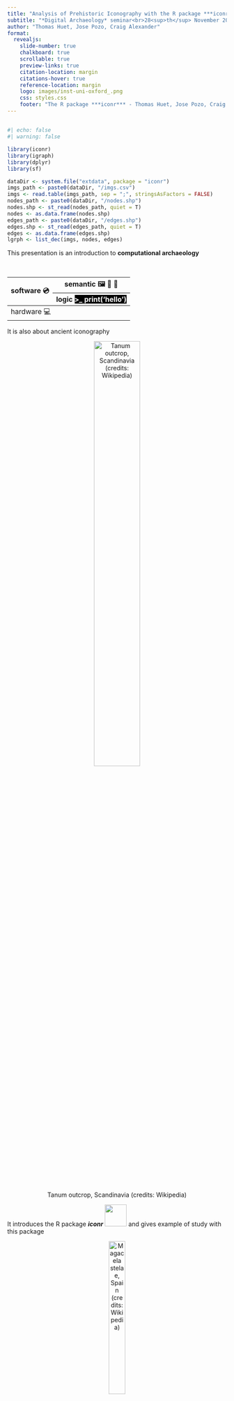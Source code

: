 ```yaml
---
title: "Analysis of Prehistoric Iconography with the R package ***iconr***"
subtitle: "*Digital Archaeology* seminar<br>28<sup>th</sup> November 2022, University of Durham"
author: "Thomas Huet, Jose Pozo, Craig Alexander"
format:
  revealjs: 
    slide-number: true
    chalkboard: true
    scrollable: true
    preview-links: true
    citation-location: margin
    citations-hover: true
    reference-location: margin
    logo: images/inst-uni-oxford_.png
    css: styles.css
    footer: "The R package ***iconr*** - Thomas Huet, Jose Pozo, Craig Alexander - <https://github.com/zoometh/iconr>"
---
```


## {}

```r
#| echo: false
#| warning: false

library(iconr)
library(igraph)
library(dplyr)
library(sf)

dataDir <- system.file("extdata", package = "iconr")
imgs_path <- paste0(dataDir, "/imgs.csv")
imgs <- read.table(imgs_path, sep = ";", stringsAsFactors = FALSE)
nodes_path <- paste0(dataDir, "/nodes.shp")
nodes.shp <- st_read(nodes_path, quiet = T)
nodes <- as.data.frame(nodes.shp)
edges_path <- paste0(dataDir, "/edges.shp")
edges.shp <- st_read(edges_path, quiet = T)
edges <- as.data.frame(edges.shp)
lgrph <- list_dec(imgs, nodes, edges)
```

This presentation is an introduction to **computational archaeology** 

<br>

<table>
<thead>
<tr>
<th rowspan="2">software 💿</th>
<th>semantic 🖼 📜 🔢</th>
</tr>
<tr>
<th>logic <span style="background-color:black; color:white;">>_ print('hello')</span></th>
</tr>
</thead>
<tbody>
<tr>
<td colspan="2">hardware 💻</td>
</tr>
</tbody>
</table>

  
  
It is also about ancient iconography<br>

<center>

![Tanum outcrop, Scandinavia (credits: Wikipedia)](https://raw.githubusercontent.com/zoometh/iconr/master/doc/img/ex-tanum-wiki.jpg){width=50%}

</center>

It introduces the R package ***iconr*** <a href="https://github.com/zoometh/iconr"><img src="https://raw.githubusercontent.com/zoometh/iconr/master/doc/img/iconr_logo.png" alt="" style="height: 50px;margin: 0 0 0 0; background: transparent;" class="demo-logo"></a> and gives example of study with this package<br>

<center>

![Magacela stelae, Spain (credits: Wikipedia)](https://raw.githubusercontent.com/zoometh/iconr/master/doc/img/ex-magacela-wiki.jpg){width=30%}

</center>

# Computational archaeology {background-color="aquamarine"}

## {}

<th><a href="https://www.r-project.org/">
<img src="https://www.r-project.org/logo/Rlogo.svg" alt="" style="height: 100px; margin: 0 0 0 0; background: transparent;" class="demo-logo">
</a></th>

::: {.panel-tabset}

### Users

R is a scripting language for data science. It is the 1️⃣<sup>st</sup> used by archaeologists, and the 18<sup>th</sup> worldwide</p><small>- [Tiobe index 2022](https://www.tiobe.com/tiobe-index/) + [Batist and Roe, 2022](https://youtu.be/tUhHhzGSgbk?t=7499)</small>


### IDE

[RStudio](https://www.rstudio.com/) is THE graphical interface for R, Rstudio is also in the cloud ([RStudio.cloud](https://rstudio.cloud/)), [VS Code](https://code.visualstudio.com/) is a standalone source code editor multi-platforms and multi-languages

### Layouts

[R markdown](https://rmarkdown.rstudio.com/) is a notebook interface for report generation, [Shiny](https://shiny.rstudio.com/) allows the development of web interactive applications, [Quarto](https://quarto.org/) to create Powerpoint-like web interactive documents

### Packages

The [CRAN](https://cran.r-project.org/web/packages/) features 18,890 available packages. The package ***iconr*** uses 18 packages. The most distinctives are:

<table>
<thead>
<tr>
<th>package</th>
<th>description</th>
</tr>
</thead>
<tbody>
<tr>
<td><img src="https://raw.githubusercontent.com/zoometh/thomashuet/master/img/r-pkg-magick.png" width='150px' /></td>
<td>[magick](https://github.com/ropensci/magick) for image manipulation </td>
</tr>
<tr>
<td><img src="https://raw.githubusercontent.com/zoometh/thomashuet/master/img/r-pkg-igraph.png" width='150px' /></td>
<td>[igraph](https://igraph.org/r/) for graph theory and network analysis </td>
</tr>
<tr>
<td><img src="https://raw.githubusercontent.com/zoometh/thomashuet/master/img/r-pkg-sf.png" width='150px' /></td>
<td>[sf](https://cran.r-project.org/web/packages/sf/index.html) makes R a GIS </td>
</tr>
<tr>
<td><img src="https://raw.githubusercontent.com/zoometh/thomashuet/master/img/r-pkg-momocs.png" width='150px' /></td>
<td>[Momocs](https://cran.r-project.org/web/packages/Momocs/index.html) for geometric morphometric methods</td>
</tr>
</tbody>
</table>


### Resources

[sthda.com](http://www.sthda.com/english/wiki/ggplot2-line-plot-quick-start-guide-r-software-and-data-visualization) has good tutorials, [stackoverflow](https://stackoverflow.com/) is probably the place where you will find the answer you need, if you need some open software for archaeology go to [open-archaeo](https://open-archaeo.info/)

:::

## Computer stack

<a href="https://github.com">
<img src="https://github.githubassets.com/images/modules/logos_page/GitHub-Mark.png" alt="" style="height: 100px;margin: 0 0 0 0; background: transparent;" class="demo-logo">
</a>
The 🔝 popular web-platform for source code management and software development (with over 128 million public repositories)

<table>
<tbody>
  <tr>
    <td><a href="https://www.r-project.org/">
<img src="https://www.r-project.org/logo/Rlogo.svg" alt="" style="height: 100px; margin: 0 0 0 0; background: transparent;" class="demo-logo"></a></td>
  </tr>
  <tr>
    <td><a href="https://github.com">
<img src="https://github.githubassets.com/images/modules/logos_page/GitHub-Mark.png" alt="" style="height: 100px; margin: 0 0 0 0; background: transparent;" class="demo-logo">
</a></td>
  </tr>
</tbody>
</table>


# Ancient iconography {background-color="aquamarine"}


## <span style="color:white;">Nature of iconographic data</span> {background-iframe="https://zoometh.github.io/3DHOP/minimal/cogul.html" background-interactive="true"}

::: footer
Dataset: Roca dels Moros, Lleida, Catalunya. [3D model from the Generalitat de Catalunya](https://patrimoni.gencat.cat/ca/monuments/monumentos/conjunt-rupestre-de-la-roca-dels-moros-el-cogul/visita-virtual/visita-lliure/)
:::

## Aspectivity & Analogism

<center>

![Some warrior chariots (credits: https://www.adiantegalicia.es)](https://raw.githubusercontent.com/zoometh/iconr/master/doc/img/ex-warrior-chariot.jpg){width=700%}

</center>

* Aspectivity[^1]
* Analogism[^2]

[^1]: Francfort, H.-P., Huth, C., Olmos, R., Szabó, M., & Verger, S. (2010). "Qu’est-ce que l’art protohistorique ?" *Perspective*. Actualité en histoire de l’art, (2), 195–214
[^2]: Descola, P. (2021). *Les formes du visible. Une anthropologie de la figuration*. Seuil.
[^3]: https://www.adiantegalicia.es/reportaxes/2018/11/08/un-proyecto-identifica-vinculos-de-la-edad-de-bronce-entre-galicia-y-escandinavia.html

## Statement of need {auto-animate=true}


:::: {.columns}

::: {.column width="40%"}

![](https://raw.githubusercontent.com/zoometh/iconr/master/doc/img/statement-need-support-loc.png)

:::

::: {.column width="60%"}

* Spatial proximities between the graphic units are not precisely quantified. Graphical units are attached to sub-areas of the support

:::

::::


## Statement of need {auto-animate=true}


:::: {.columns}

::: {.column width="40%"}

![](https://raw.githubusercontent.com/zoometh/iconr/master/doc/img/statement-need-grouping.png)
![](https://raw.githubusercontent.com/zoometh/iconr/master/doc/img/statement-need-support-loc.png)

:::

::: {.column width="60%"}

* Groupings are not self-explanatory and introduce a tedious number of groups and hinder their systematic analysis
* Spatial proximities between the graphic units are not precisely quantified. Graphical units are attached to sub-areas of the support

:::

::::


## Statement of need {auto-animate=true}


:::: {.columns}

::: {.column width="40%"}

![](https://raw.githubusercontent.com/zoometh/iconr/master/doc/img/statement-need-gu-distances.png)
![](https://raw.githubusercontent.com/zoometh/iconr/master/doc/img/statement-need-grouping.png)
![](https://raw.githubusercontent.com/zoometh/iconr/master/doc/img/statement-need-support-loc.png)

:::

::: {.column width="60%"}

* Relationships and similarities between these groups are often not self-explanatory and unquantified
* Groupings are not self-explanatory and introduce a tedious number of groups and hinder their systematic analysis
* Spatial proximities between the graphic units are not precisely quantified. Graphical units are attached to sub-areas of the support

:::

::::

## Statement of need {auto-animate=true}

:::: {.columns}

::: {.column width="40%"}

![](https://raw.githubusercontent.com/zoometh/iconr/master/doc/img/statement-need-vocabulary.png)
![](https://raw.githubusercontent.com/zoometh/iconr/master/doc/img/statement-need-gu-distances.png)
![](https://raw.githubusercontent.com/zoometh/iconr/master/doc/img/statement-need-grouping.png)
![](https://raw.githubusercontent.com/zoometh/iconr/master/doc/img/statement-need-support-loc.png)


:::

::: {.column width="60%"}

* Descriptive vocabularies and methods of analysis are site-dependent or period dependent
* Relationships and similarities between these groups are often not self-explanatory and unquantified
* Groupings are not self-explanatory and introduce a tedious number of groups and hinder their systematic analysis
* Spatial proximities between the graphic units are not precisely quantified. Graphical units are attached to sub-areas of the support

:::

::::

## Conceptual model {auto-animate=true}

:::: {.columns}

::: {.column width="40%"}

![](https://raw.githubusercontent.com/zoometh/iconr/master/doc/img/workflow-solana-step1.png)

:::

::: {.column width="60%"}

* Some objects have a decoration

:::

::::

## Conceptual model {auto-animate=true}

:::: {.columns}

::: {.column width="40%"}

![](https://raw.githubusercontent.com/zoometh/iconr/master/doc/img/workflow-solana-step2.png)
![](https://raw.githubusercontent.com/zoometh/iconr/master/doc/img/workflow-solana-step1.png)

:::

::: {.column width="60%"}

* A decoration is composed of graphical units (GUs)
* Some objects have a decoration

:::

::::



## Conceptual model {auto-animate=true}

:::: {.columns}

::: {.column width="40%"}

![](https://raw.githubusercontent.com/zoometh/iconr/master/doc/img/workflow-solana-step3.png)
![](https://raw.githubusercontent.com/zoometh/iconr/master/doc/img/workflow-solana-step1.png)
![](https://raw.githubusercontent.com/zoometh/iconr/master/doc/img/workflow-solana-step2.png)

:::

::: {.column width="60%"}

* GUs can be modeled as POINTS or drawn as LINES or POLYGONS (2D)
* A decoration is composed of graphical units (GUs)
* Some objects have a decoration

:::

::::

## Conceptual model {auto-animate=true}

:::: {.columns}

::: {.column width="40%"}

![](https://raw.githubusercontent.com/zoometh/iconr/master/doc/img/workflow-solana-step4.png)
![](https://raw.githubusercontent.com/zoometh/iconr/master/doc/img/workflow-solana-step3.png)
![](https://raw.githubusercontent.com/zoometh/iconr/master/doc/img/workflow-solana-step1.png)
![](https://raw.githubusercontent.com/zoometh/iconr/master/doc/img/workflow-solana-step2.png)

:::

::: {.column width="60%"}

* Nodes have neighbourhood relations one with another depending on their spatial proximities (Voronoi Diagram);
* GUs are considered as nodes;
* GUs can be modeled as POINTS or drawn as LINES or POLYGONS (2D)
* A decoration is composed of graphical units (GUs)
* Some objects have a decoration

:::

::::

## Conceptual model {auto-animate=true}

:::: {.columns}

::: {.column width="40%"}

![](https://raw.githubusercontent.com/zoometh/iconr/master/doc/img/workflow-solana-step5.png)
![](https://raw.githubusercontent.com/zoometh/iconr/master/doc/img/workflow-solana-step4.png)
![](https://raw.githubusercontent.com/zoometh/iconr/master/doc/img/workflow-solana-step3.png)
![](https://raw.githubusercontent.com/zoometh/iconr/master/doc/img/workflow-solana-step1.png)
![](https://raw.githubusercontent.com/zoometh/iconr/master/doc/img/workflow-solana-step2.png)

:::

::: {.column width="60%"}

* Shape analysis and hierachical thesaurus can measure the similarities between two GUs (eg. Procrustes distance);
* A decoration is considered as a spatial graph, modeled with graph theory and analysed with network and spatial analysis;
* Nodes have neighbourhood relations one with another depending on their spatial proximities (Voronoi Diagram);
* GUs are considered as nodes;
* GUs can be modeled as POINTS or drawn as LINES or POLYGONS (2D)
* A decoration is composed of graphical units (GUs)
* Some objects have a decoration


:::

::::


## Nodes {auto-animate=true}

**Main nodes**

:::: {.columns}

::: {.column width="40%"}

![](https://raw.githubusercontent.com/zoometh/iconr/master/doc/img/cm1_type.png)

:::

::: {.column width="60%"}

Separated GUs showing different graphical contents (anthropomorphic figure, spear, shield, comb and ingot)

:::

::::

## Nodes {auto-animate=true}

**Main nodes**

```r
#| echo: false

par(mar = c(0,0,0,0))
g <- graph_from_literal(objects-+weapons,
                        objects-+personnal_item,
                        weapons-+offensive_weapons,
                        weapons-+defensive_weapons,
                        offensive_weapons-+spear,
                        offensive_weapons-+sword,
                        defensive_weapons-+shield,
                        defensive_weapons-+helmet,
                        personnal_item-+miror,
                        personnal_item-+comb)
layout <- layout.reingold.tilford(g)
plot(g,
     layout = layout,
     vertex.color = "white",
     vertex.frame.color = "white",
     vertex.size = 20,
     vertex.label.cex = 1,
     vertex.label.color = "black",
     vertex.label.family = "sans",
     edge.arrow.size = 0.5
     )
```


Hierarchical structure (tree) allowing comparison between decoration having different kinds of iconographic families and state of preservation: by generalisation (going up the tree) or by specification (going down the tree)

## Nodes {background-iframe="http://shinyserver.cfs.unipi.it:3838/teach/iconr/gu_thes/typo_gu_figuratif.html" background-interactive="true"}


## Nodes {auto-animate=true}

**Main nodes**

![](https://raw.githubusercontent.com/zoometh/iconr/master/doc/img/gmm-brandherm-epees-draw-panel.png){width=40%}
![](https://raw.githubusercontent.com/zoometh/iconr/master/doc/img/gmm-brandherm-epees-draw-stack.png){width=40%}

Shape analysis allows GUs of a given type to be compared and classified.


## Nodes {auto-animate=true}

**Attribute nodes**

:::: {.columns}

::: {.column width="60%"}

![](https://raw.githubusercontent.com/zoometh/iconr/master/doc/img/cm1_type.png)

:::

::: {.column width="40%"}

Additional GUs characterising the main node (helmet, phalus)  

:::

::::


## Edges

::: {.panel-tabset}

### Normal

<span style="color:orange;"> —— = —— </span> normal edges (undirected) between contiguous and contemporaneous main nodes (nodes `a` and `b`)

```r
#| echo: false
#| warning: false

dataDir <- system.file("extdata", package = "iconr")
site <- "Brozas" 
decor <- "Brozas"
nds.df <- read_nds(site, decor, dataDir)
eds.df <- read_eds(site, decor, dataDir)
imgs_path <- paste0(dataDir, "/imgs.csv")
imgs <- read.table(imgs_path, sep = ";", stringsAsFactors = FALSE)
knitr::kable(eds.df, "html", align = "llcccrrrr") %>% 
  kableExtra::kable_styling(full_width = FALSE, position = "center", font_size = 24) %>%
  gsub("\\+", "+", .)
plot_dec_grph(nds.df, eds.df, imgs,
              site, decor, dataDir,
              ed.lwd = 1, ed.color = c("darkorange"),
              lbl.size = 0.7)
sort(named_elements(lgrph[[3]], focus = "edges", nd.var = "type"))
```

### Attribute

<span style="color:orange;"> - - + - - </span> attribute edges (directed) between contemporaneous nodes where the attribute node `b` is an attribute of main node `a`

```r
#| echo: false
#| warning: false

dataDir <- system.file("extdata", package = "iconr")
site <- "Zarza de Montanchez" 
decor <- "Zarza De Montanchez"
nds.df <- read_nds(site, decor, dataDir)
eds.df <- read_eds(site, decor, dataDir)
imgs_path <- paste0(dataDir, "/imgs.csv")
imgs <- read.table(imgs_path, sep = ";", stringsAsFactors = FALSE)
knitr::kable(eds.df, "html", align = "llcccrrrr", row.names = FALSE) %>% 
  kableExtra::kable_styling(full_width = FALSE, position = "center", font_size = 24)
plot_dec_grph(nds.df, eds.df, imgs,
              site, decor, dataDir,
              ed.lwd = 1, ed.color = c("darkorange"),
              lbl.size = 0.7)
sort(named_elements(lgrph[[4]], focus = "edges", nd.var = "type"))
```


### Diachronic

<span style="color:blue;"> —— > —— </span> diachronic edges (directed) between non-contemporaneous nodes where the node `a` overlaps node `b`, or node `a` is more ancient than node `b` 

```r
#| echo: false
#| warning: false

site <- "Ibahernando"
decor <- "Ibahernando"
nds.df <- read_nds(site, decor, dataDir)
eds.df <- read_eds(site, decor, dataDir)
imgs_path <- paste0(dataDir, "/imgs.csv")
imgs <- read.table(imgs_path, sep = ";", stringsAsFactors = FALSE)
knitr::kable(eds.df, "html", align = "llcccrrrr", row.names = FALSE) %>% 
  kableExtra::kable_styling(full_width = FALSE, position = "center", font_size = 24)
plot_dec_grph(nds.df, eds.df, imgs,
              site, decor, dataDir,
              lbl.size = 0.7)
sort(named_elements(lgrph[[5]], focus = "edges", nd.var = "type"))
```

:::

## GIS entry


::: {.panel-tabset}


### Reference

![](https://raw.githubusercontent.com/zoometh/iconr/master/doc/img/gis_coordsQGIS.gif){width=70%}

### Scale


![](https://raw.githubusercontent.com/zoometh/iconr/master/doc/img/gis_scaleAll.gif){width=70%}

QGIS plugin: [Freehand raster georeferencer](https://gvellut.github.io/FreehandRasterGeoreferencer/)

### Measures

![](https://raw.githubusercontent.com/zoometh/iconr/master/doc/img/gis_scaleRuleOfThree.gif){width=70%}

### Nodes


![](https://raw.githubusercontent.com/zoometh/iconr/master/doc/img/gis_createNodes.gif){width=70%}

### Edges


![](https://raw.githubusercontent.com/zoometh/iconr/master/doc/img/gis_addEdges.gif){width=70%}

:::

## 1 project QGIS = 1 decoration

1. Open a decoration image

<center>

![](https://raw.githubusercontent.com/zoometh/iconr/master/doc/img/gis_openImageGIS.gif){width=70%}

</center>

2. Create a spatialized graph

<center>

![](https://raw.githubusercontent.com/zoometh/iconr/master/doc/img/gis_inputSummary.gif){width=70%}

</center>

## Run R

Install and load packages


```r
#| echo: true

# install.packages("iconr")
# install.packages("sf")
# install.packages("dplyr")
# install.packages("knitr")
# install.packages("kableExtra")

library(iconr)
library(igraph)
library(sf)
library(dplyr)
library(knitr)
library(kableExtra)
```

## Default data - images

::: {.panel-tabset}

### from R

```r
#| echo: true

dataDir <- system.file("extdata", package = "iconr")
imgs_path <- paste0(dataDir, "/imgs.csv")
imgs <- read.table(imgs_path, sep = ";", stringsAsFactors = FALSE)
kable(imgs, "html") %>% 
  kable_styling(full_width = FALSE, position = "center", font_size = 24)
```

<img src="https://raw.githubusercontent.com/zoometh/iconr/master/inst/extdata/Cerro_Muriano.Cerro_Muriano_1.jpg" width='200px' />
<img src="https://raw.githubusercontent.com/zoometh/iconr/master/inst/extdata/Torrejon_Rubio.Torrejon_Rubio_1.jpg" width='200px' />
<img src="https://raw.githubusercontent.com/zoometh/iconr/master/inst/extdata/Brozas.Brozas.jpg" width='200px' />
<img src="https://raw.githubusercontent.com/zoometh/iconr/master/inst/extdata/Zarza_de_Montanchez.Zarza_De_Montanchez.jpg" width='200px' />
<img src="https://raw.githubusercontent.com/zoometh/iconr/master/inst/extdata/Ibahernando.Ibahernando.jpg" width='200px' />

### data


<div>
<a href="https://github.com">
<img src="https://github.githubassets.com/images/modules/logos_page/GitHub-Mark.png" alt="" style="height: 50px;margin: 0 0 0 0; background: transparent;" class="demo-logo"></a>
<span class= smalltext><a href="https://github.com/zoometh/iconr/blob/master/inst/extdata/imgs.tsv">https://github.com/zoometh/iconr/blob/master/inst/extdata/imgs.tsv</a></span>
</div>

<script src="https://gist.github.com/zoometh/d00ed1575e69087efd7e006cc9cf00e5.js"></script>

<img src="C:/Users/Thomas Huet/Documents/R/win-library/4.1/iconr/extdata/Cerro_Muriano.Cerro_Muriano_1.jpg" alt="" style="height: 200px;margin: 0 0 0 0; background: transparent;" class="demo-logo"></a>
<img src="C:/Users/Thomas Huet/Documents/R/win-library/4.1/iconr/extdata/Torrejon_Rubio.Torrejon_Rubio_1.jpg" alt="" style="height: 200px;margin: 0 0 0 0; background: transparent;" class="demo-logo"></a>
<img src="C:/Users/Thomas Huet/Documents/R/win-library/4.1/iconr/extdata/Brozas.Brozas.jpg" alt="" style="height: 200px;margin: 0 0 0 0; background: transparent;" class="demo-logo"></a>
<img src="C:/Users/Thomas Huet/Documents/R/win-library/4.1/iconr/extdata/Zarza_de_Montanchez.Zarza_De_Montanchez.jpg" alt="" style="height: 200px;margin: 0 0 0 0; background: transparent;" class="demo-logo"></a>
<img src="C:/Users/Thomas Huet/Documents/R/win-library/4.1/iconr/extdata/Ibahernando.Ibahernando.jpg" alt="" style="height: 200px;margin: 0 0 0 0; background: transparent;" class="demo-logo"></a>

:::

## Default data - nodes

::: {.panel-tabset}

### from R

```r
#| echo: true

nodes_path <- paste0(dataDir, "/nodes.shp")
nodes.shp <- st_read(nodes_path, quiet = T)
nodes <- as.data.frame(nodes.shp)
kable(nodes, "html") %>% 
  kable_styling(full_width = FALSE, position = "center", font_size = 24)
```

### data

<div>
<a href="https://github.com">
<img src="https://github.githubassets.com/images/modules/logos_page/GitHub-Mark.png" alt="" style="height: 50px;margin: 0 0 0 0; background: transparent;" class="demo-logo"></a>
<span class= smalltext><a href="https://github.com/zoometh/iconr/blob/master/inst/extdata/nodes.tsv">https://github.com/zoometh/iconr/blob/master/inst/extdata/nodes.tsv</a></span>
</div>

<script src="https://gist.github.com/zoometh/6a91b544989db141d5a1a4b7b72ed123.js"></script>


:::

## Default data - edges

::: {.panel-tabset}

### from R

```r
#| echo: true

edges_path <- paste0(dataDir, "/edges.shp")
edges.shp <- st_read(edges_path, quiet = T)
edges <- as.data.frame(edges.shp)
kable(edges, "html") %>% 
  kable_styling(full_width = FALSE, position = "center", font_size = 24)
```

### data

<div>
<a href="https://github.com">
<img src="https://github.githubassets.com/images/modules/logos_page/GitHub-Mark.png" alt="" style="height: 50px;margin: 0 0 0 0; background: transparent;" class="demo-logo"></a>
<span class= smalltext><a href="https://github.com/zoometh/iconr/blob/master/inst/extdata/edges.tsv">https://github.com/zoometh/iconr/blob/master/inst/extdata/edges.tsv</a></span>
</div>

<script src="https://gist.github.com/zoometh/dfa9fb0305961710e28e6d0a05b69eb3.js"></script>

:::


## Functions {auto-animate=true}

```.r
dataDir <- system.file("extdata", package = "iconr")
imgs <- read.table(paste0(dataDir, "/imgs.csv"), sep = ";", stringsAsFactors = FALSE)
nodes.shp <- st_read(paste0(dataDir, "/nodes.shp"), quiet = T)
nodes <- as.data.frame(nodes.shp)
edges.shp <- st_read(paste0(dataDir, "/edges.shp"), quiet = T)
edges <- as.data.frame(edges.shp)
lgrph <- list_dec(imgs, nodes, edges)
g <- lgrph[[1]]
plot(g)
```

## Functions {auto-animate=true}

```r
#| echo: true

dataDir <- system.file("extdata", package = "iconr")
imgs <- read.table(paste0(dataDir, "/imgs.csv"), sep = ";", stringsAsFactors = FALSE)
nodes.shp <- st_read(paste0(dataDir, "/nodes.shp"), quiet = T)
nodes <- as.data.frame(nodes.shp)
edges.shp <- st_read(paste0(dataDir, "/edges.shp"), quiet = T)
edges <- as.data.frame(edges.shp)
lgrph <- list_dec(imgs, nodes, edges)
g <- lgrph[[1]]
plot(g)
```


## Functions {auto-animate=true}


```r
#| echo: true

class(g)
```

## Functions {auto-animate=true}

```r
#| echo: true

g$site
```

## Functions {auto-animate=true}

```r
#| echo: true

g$decor
```

## Functions {auto-animate=true}

```r
#| echo: true

named_elements(g, focus = "edges", nd.var = "type")
```



## Functions {auto-animate=true}

```r
#| echo: true
#| warning: false

nodes <- read_nds(g$site, g$decor, dataDir)
edges <- read_eds(g$site, g$decor, dataDir)
plot_dec_grph(nodes = nodes,
              edges = edges,
              imgs = imgs,
              site = g$site, 
              decor = g$decor, 
              dir = dataDir,
              nd.var = "type")
```

## Functions {auto-animate=true}

```r
#| echo: true
#| warning: false

nodes <- read_nds(g$site, g$decor, dataDir)
edges <- read_eds(g$site, g$decor, dataDir)
plot_dec_grph(nodes = nodes,
              edges = edges,
              imgs = imgs,
              site = g$site, 
              decor = g$decor, 
              dir = dataDir,
              nd.var = "type",
              nd.size = degree(g)/2,
              lbl.size = 0.1)
```

## Functions {auto-animate=true}

```r
#| echo: true
#| warning: false

dec.to.compare <- c(3, 4)
g.compar <- list_compar(lgrph, nd.var = "type")
plot_compar(listg = g.compar, 
            dec2comp = dec.to.compare,
            focus = "nodes",
            nd.size = c(0.5, 1.5),
            dir = dataDir) 
```

## Functions {auto-animate=true}

```r
#| echo: true
#| warning: false

dec.to.compare <- c(3, 4)
g.compar <- list_compar(lgrph, nd.var = "type")
plot_compar(listg = g.compar, 
            dec2comp = dec.to.compare,
            focus = "edges",
            nd.size = c(0.5, 1.5),
            dir = dataDir) 
```

## Functions {auto-animate=true}

```r
#| echo: true
#| warning: false

df.same_edges <- same_elements(lgrph, nd.var = "type", focus = "edges")
# diag(df.same_edges) <- cell_spec(diag(df.same_edges), color = "black",
#                                  background = "lightgrey")
knitr::kable(df.same_edges, row.names = TRUE, escape = F, table.attr = "style='width:40%;'",
             caption = "Count of common edges between decorations") %>%
  column_spec(1, bold=TRUE) %>%
  kableExtra::kable_styling(position = "center", font_size = 24)
```

## Functions {auto-animate=true}

```r
#| echo: true
#| warning: false
#| fig-width: 500

site <- decor <- "Ibahernando"
nds.df <- read_nds(site, decor, dataDir)
eds.df <- read_eds(site, decor, dataDir)
plot_dec_grph(nds.df, eds.df, imgs,
              site, decor, dataDir,
              nd.var = "type")
plot_dec_grph(nds.df, eds.df, imgs,
              site, decor, dataDir)
```
## Functions {auto-animate=true}

```r
#| echo: true
#| warning: false
#| fig-width: 500

site <- decor <- "Ibahernando"
nds.df <- read_nds(site, decor, dataDir)
eds.df <- read_eds(site, decor, dataDir)
selected.nd <- 4
l_dec_df <- contemp_nds(nds.df, eds.df, selected.nd)
plot_dec_grph(l_dec_df$nodes, l_dec_df$edges, imgs,
              site, decor, dataDir,
              nd.var = "type")
```

# Study {background-color="aquamarine"}


## Dataset

::: {.panel-tabset}

### Sources

:::: {.columns}

::: {.column width="40%"}

<img src="https://raw.githubusercontent.com/zoometh/iconr/master/doc/img/sources-catalog-diazguardamino.png" width='500px' />

:::

::: {.column width="60%"}

Díaz-Guardamino Uribe, M. (2010). *Las estelas decoradas en la Prehistoria de la Península Ibérica* (Universidad Complutense de Madrid, Servicio de Publicaciones)<br>
<span class="smalltext">url:  [https://eprints.ucm.es/11070/1/T32200.pdf](https://eprints.ucm.es/11070/1/T32200.pdf)</span>

:::

::::

### Corpus

<img src="https://raw.githubusercontent.com/zoometh/iconr/master/doc/img/stelebouclier/spat_stele_bouclier.png" width='100%' />

:::

## Variables (global) {auto-animate=true}

<img src="https://raw.githubusercontent.com/zoometh/iconr/master/doc/img/stelebouclier/analysis1D/dec_histo/all_graphs_info.png" width='100%' />

## Variables (global) {auto-animate=true}

:::: {.columns}

::: {.column width="50%"}

<img src="https://raw.githubusercontent.com/zoometh/iconr/master/doc/img/stelebouclier/analysis1D/dec_histo/nodes_without_attributes_histo.png" width='500px' />

:::

::: {.column width="50%"}

<img src="https://raw.githubusercontent.com/zoometh/iconr/master/doc/img/stelebouclier/analysis1D/dec_histo/edges_normal_histo.png" width='500px' />

:::

::::

## Variables (global) {auto-animate=true}

:::: {.columns}

::: {.column width="50%"}

<img src="https://raw.githubusercontent.com/zoometh/iconr/master/doc/img/stelebouclier/analysis1D/dec_histo/nodes__attributes_histo.png" width='500px' />

:::

::: {.column width="50%"}

<img src="https://raw.githubusercontent.com/zoometh/iconr/master/doc/img/stelebouclier/analysis1D/dec_histo/edges_attributes_histo.png" width='500px' />

:::

::::

## Variables (local) {auto-animate=true}

:::: {.columns}

::: {.column width="60%"}

<img src="https://raw.githubusercontent.com/zoometh/iconr/master/doc/img/stelebouclier/var/graph.png" width='500px' />

:::

::: {.column width="40%"}

Spatialized graph

:::

::::

## Variables (local) {auto-animate=true}

:::: {.columns}

::: {.column width="60%"}

<img src="https://raw.githubusercontent.com/zoometh/iconr/master/doc/img/stelebouclier/var/typo.png" width='500px' />

:::

::: {.column width="40%"}

Types

:::

::::

## Variables (local) {auto-animate=true}

:::: {.columns}

::: {.column width="60%"}

<img src="https://raw.githubusercontent.com/zoometh/iconr/master/doc/img/stelebouclier/var/long_cm.png" width='500px' />

:::

::: {.column width="40%"}

Maximum length (cm)

:::

::::

## Variables (local) {auto-animate=true}

:::: {.columns}

::: {.column width="60%"}

<img src="https://raw.githubusercontent.com/zoometh/iconr/master/doc/img/stelebouclier/var/orient.png" width='500px' />

:::

::: {.column width="40%"}

Orientation (see [thesaurus](http://shinyserver.cfs.unipi.it:3838/teach/iconr/gu_thes/typo_gu_figuratif.html))

:::

::::

## Variables (local) {auto-animate=true}

:::: {.columns}

::: {.column width="60%"}

<img src="https://raw.githubusercontent.com/zoometh/iconr/master/doc/img/stelebouclier/var/techno.png" width='500px' />

:::

::: {.column width="40%"}

Technology (pecked, incised, painted, etc.)

:::

::::


## Variables (local) {auto-animate=true}

:::: {.columns}

::: {.column width="60%"}

<img src="https://raw.githubusercontent.com/zoometh/iconr/master/doc/img/stelebouclier/var/complet.png" width='500px' />

:::

::: {.column width="40%"}

Completness

:::

::::

## Variables (local) {auto-animate=true}

:::: {.columns}

::: {.column width="60%"}

<img src="https://raw.githubusercontent.com/zoometh/iconr/master/doc/img/stelebouclier/var/betweenness.png" width='500px' />

:::

::: {.column width="40%"}

Betweenness centrality

:::

::::

## Variables (local) {auto-animate=true}

:::: {.columns}

::: {.column width="60%"}

<img src="https://raw.githubusercontent.com/zoometh/iconr/master/doc/img/stelebouclier/var/closeness.png" width='500px' />

:::

::: {.column width="40%"}

Closeness centrality

:::

::::


## Variables (local) {auto-animate=true}

:::: {.columns}

::: {.column width="60%"}

<img src="https://raw.githubusercontent.com/zoometh/iconr/master/doc/img/stelebouclier/var/domition.png" width='500px' />

:::

::: {.column width="40%"}

Domination

:::

::::

## Variables (local) {auto-animate=true}

:::: {.columns}

::: {.column width="60%"}

<img src="https://raw.githubusercontent.com/zoometh/iconr/master/doc/img/stelebouclier/var/chr_1.png" width='500px' />

:::

::: {.column width="40%"}

Cultural attribution

:::

::::

## Variables (local) {auto-animate=true}

:::: {.columns}

::: {.column width="60%"}

<img src="https://raw.githubusercontent.com/zoometh/iconr/master/doc/img/stelebouclier/var/ug_tq.png" width='500px' />

:::

::: {.column width="40%"}

Chronological attribution

:::

::::

## Descriptive statistics - domination

:::{.column-screen-inset}

![](https://raw.githubusercontent.com/zoometh/iconr/master/doc/img/stelebouclier/analysis1D/ug_n_centralities/ugs_rel_deepness_by_types.png){width=150%}

:::

## Descriptive statistics - lengths


![](https://raw.githubusercontent.com/zoometh/iconr/master/doc/img/stelebouclier/analysis1D/ug_n_dimensions/ugs_abs_dim_by_types.png)


## Descriptive statistics - orientations

::: {.panel-tabset}

### By stelae (selected types)

![](https://raw.githubusercontent.com/zoometh/iconr/master/doc/img/stelebouclier/analysis1D/ug_n_orientations/ugs_orient_by_decorations.png)

### By type (selected types)

![](https://raw.githubusercontent.com/zoometh/iconr/master/doc/img/stelebouclier/analysis1D/ug_n_orientations/ugs_orient_by_types_bouclier.png){width=50%}

![](https://raw.githubusercontent.com/zoometh/iconr/master/doc/img/stelebouclier/analysis1D/ug_n_orientations/ugs_orient_by_types_epee.png){width=50%}

![](https://raw.githubusercontent.com/zoometh/iconr/master/doc/img/stelebouclier/analysis1D/ug_n_orientations/ugs_orient_by_types_lance.png){width=50%}

:::

## Exploratory statistics

::: {.panel-tabset}

### Distance matrix

![](https://raw.githubusercontent.com/zoometh/iconr/master/doc/img/stelebouclier/analysis2D/hmap_common_e_all_decor_with_attributes.png)

### Foios *vs* Ategua

:::: {.columns}

::: {.column width="50%"}

<img src="https://raw.githubusercontent.com/zoometh/iconr/master/doc/img/stelebouclier/var/ex_foios.png" width='500px' />

:::

::: {.column width="50%"}

<img src="https://raw.githubusercontent.com/zoometh/iconr/master/doc/img/stelebouclier/var/ex_ategua.png" width='500px' />

:::

::::

### Clutering

![](https://raw.githubusercontent.com/zoometh/iconr/master/doc/img/stelebouclier/analysis2D/clustering_attributes.png)


:::

# Thank<br>you! {background-color="aquamarine"}


# References


[Other useful R packages: [dplyr]() ...., [knitr]() and [kableExtra]() for HTML/LaTex/PDF/etc. layouts [openxlsx](https://cran.r-project.org/web/packages/openxlsx/index.html) to read/write Excel files, [ggplot2](https://ggplot2.tidyverse.org/) to create plots; [plotly](https://plotly.com/r/)  and [leaflet](https://cran.r-project.org/web/packages/leaflet/index.html) to create interactive plots and maps; etc.]{.aside}

https://hal.archives-ouvertes.fr/hal-02913656/document

The CRAN (Comprehensive R Archive Network) is the official package repository of R, see: https://cran.r-project.org/

https://quarto.org/docs/output-formats/html-basics.html#ref-xie2015



